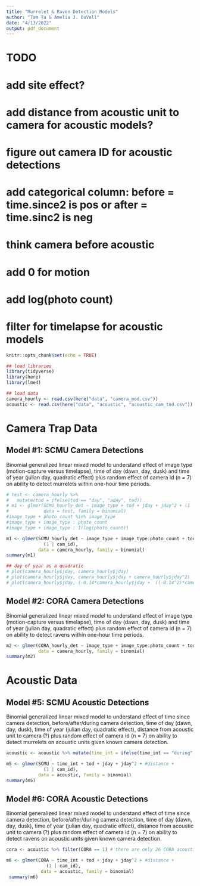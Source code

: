 ```yaml
---
title: "Murrelet & Raven Detection Models"
author: "Tam Ta & Amelia J. DuVall"
date: "4/13/2022"
output: pdf_document
---
```


# TODO
# add site effect?
# add distance from acoustic unit to camera for acoustic models? 
# figure out camera ID for acoustic detections
# add categorical column: before = time.since2 is pos or after = time.sinc2 is neg
# think camera before acoustic
# add 0 for motion
# add log(photo count)
# filter for timelapse for acoustic models


```r
knitr::opts_chunk$set(echo = TRUE)

## load libraries
library(tidyverse)
library(here)
library(lme4)

## load data
camera_hourly <- read.csv(here("data", "camera_mod.csv"))
acoustic <- read.csv(here("data", "acoustic", "acoustic_cam_tod.csv")) 
```
# Camera Trap Data 

## Model #1: SCMU Camera Detections
Binomial generalized linear mixed model to understand effect of image type (motion-capture versus timelapse), time of day (dawn, day, dusk) and time of year (julian day, quadratic effect) plus random effect of camera id (n = 7) on ability to detect murrelets within one-hour time periods. 

```r
# test <- camera_hourly %>%
#   mutate(tod = ifelse(tod == "day", "aday", tod))
# m1 <- glmer(SCMU_hourly_det ~ image_type + tod + jday + jday^2 + (1 | cam_id), 
#             data = test, family = binomial)
#image_type + photo_count %in% image_type
#image_type + image_type : photo_count
#image_type + image_type : I(log(photo_count)) 

m1 <- glmer(SCMU_hourly_det ~ image_type + image_type:photo_count + tod + jday + jday^2 + 
              (1 | cam_id), 
            data = camera_hourly, family = binomial)
summary(m1)

## day of year as a quadratic
# plot(camera_hourly$jday, camera_hourly$jday) 
# plot(camera_hourly$jday, camera_hourly$jday + camera_hourly$jday^2)
# plot(camera_hourly$jday, (-0.14*camera_hourly$jday +  ((-0.14^2)*camera_hourly$jday^2)))
```

## Model #2: CORA Camera Detections
Binomial generalized linear mixed model to understand effect of image type (motion-capture versus timelapse), time of day (dawn, day, dusk) and time of year (julian day, quadratic effect) plus random effect of camera id (n = 7) on ability to detect ravens within one-hour time periods. 
```r
m2 <- glmer(CORA_hourly_det ~ image_type + image_type:photo_count + tod + jday + jday^2 + (1 | cam_id), 
            data = camera_hourly, family = binomial)
summary(m2)

```

<!-- ## Model #3: Total images -->
<!-- Poisson (or negative binomial?) generalized linear mixed model to understand effect of image type (motion-capture versus timelapse), time of day (dawn, day, dusk) and time of year (julian day, quadratic effect) plus random effect of camera id (n = 7) on ability to detect murrelets using all images.  -->

<!-- Plot the data, suspect will be highly overdispersed, thus negative binomial): glmmb (mixed effect package that handles negative binomial) -->

<!-- Repeat for ravens? Need to group detections somehow? -->
<!-- ```{r m3} -->
<!-- # plot(camera_full$SCMU) -->

<!-- m3 <- glmer(SCMU ~ image_type + tod + jday + jday^2 + (1 | cam_id),  -->
<!--             data = camera_full, family = binomial) -->
<!-- summary(m3) -->


<!-- ``` -->


<!-- ## Model #4: Image sets -->
<!-- Poisson generalized linear mixed model to understand effect of image type (motion-capture versus timelapse), time of day (dawn, day, dusk) and time of year (julian day, quadratic effect) plus random effect of camera id (n = 7) on ability to detect murrelets using image sets within 10-minute detection windows.  -->

<!-- ```{r m4} -->
<!-- m4 <- glmer(SCMU ~ image_type + tod + jday + jday^2 + (1 | cam_id),  -->
<!--             data = camera_set, family = binomial) -->
<!-- summary(m4) -->
<!-- ``` -->

# Acoustic Data

## Model #5: SCMU Acoustic Detections
Binomial generalized linear mixed model to understand effect of time since camera detection, before/after/during camera detection, time of day (dawn, day, dusk), time of year (julian day, quadratic effect), distance from acoustic unit to camera (?) plus random effect of camera id (n = 7) on ability to detect murrelets on acoustic units given known camera detection.

```r
acoustic <- acoustic %>% mutate(time_int = ifelse(time_int == "during", "aduring", time_int))

m5 <- glmer(SCMU ~ time_int + tod + jday + jday^2 + #distance + 
              (1 | cam_id), 
            data = acoustic, family = binomial)
summary(m5)

```

## Model #6: CORA Acoustic Detections
Binomial generalized linear mixed model to understand effect of time since camera detection, before/after/during camera detection, time of day (dawn, day, dusk), time of year (julian day, quadratic effect), distance from acoustic unit to camera (?) plus random effect of camera id (n = 7) on ability to detect ravens on acoustic units given known camera detection.
```r
cora <- acoustic %>% filter(CORA == 1) # there are only 26 CORA acoustic detections!

m6 <- glmer(CORA ~ time_int + tod + jday + jday^2 + #distance +
               (1 | cam_id),
             data = acoustic, family = binomial)
 summary(m6)
```
